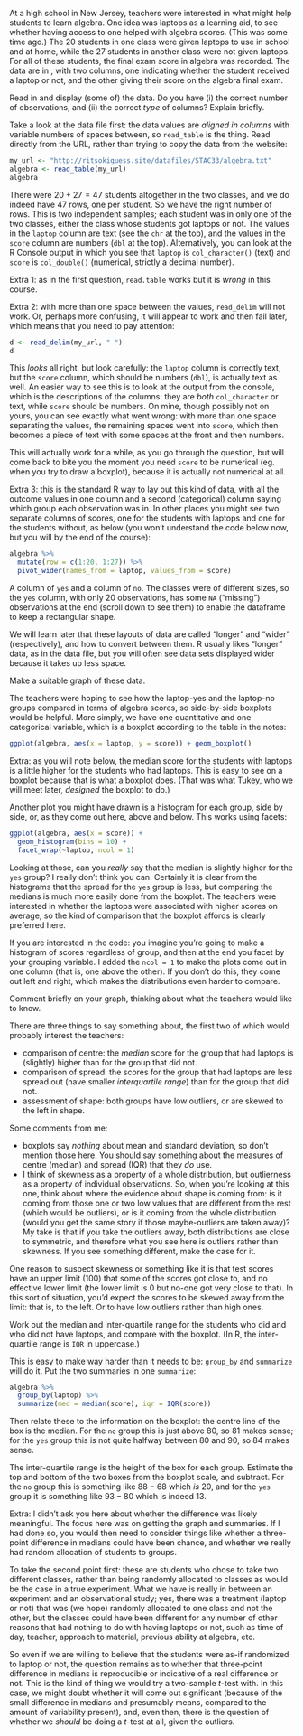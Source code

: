\question At a high  school in New Jersey, teachers were interested in what might help students to learn algebra. One idea was laptops as a learning aid, to see whether having access to one helped with algebra scores. (This was some time ago.) The 20 students in one class were given laptops to use in school and at home, while the 27 students in another class were not given laptops. For all of these students, the final exam score in algebra was recorded. The data are in \url{http://ritsokiguess.site/datafiles/STAC33/algebra.txt}, with two columns, one indicating whether the student received a laptop or not, and the other giving their score on the algebra final exam.

\bP

\p Read in and display (some of) the data. Do you have (i) the correct number of observations, and (ii) the correct *type* of columns? Explain briefly.

\bS

Take a look at the data file first: the data values are *aligned in columns* with variable numbers of spaces between, so `read_table` is the thing. Read directly from the URL, rather than trying to copy the data from the website:

```r
my_url <- "http://ritsokiguess.site/datafiles/STAC33/algebra.txt"
algebra <- read_table(my_url)
algebra
```


There were $20+27=47$ students altogether in the two classes, and we do indeed have 47 rows, one per student. So we have the right number of rows. This is two independent samples; each student was in only one of the two classes, either the class whose students got laptops or not.
The values in the `laptop` column are text (see the `chr` at the top), and the values in the `score` column are numbers (`dbl` at the top). Alternatively, you can look at the R Console output in which you see that `laptop` is `col_character()` (text) and `score` is `col_double()` (numerical, strictly a decimal number).


Extra 1: as in the first question, `read.table` works but it is *wrong* in this course.

Extra 2: with more than one space between the values, `read_delim` will not work. Or, perhaps more confusing, it will appear to work and then fail later, which means that you need to pay attention:

```r
d <- read_delim(my_url, " ")
d
```

This *looks*  all right, but look carefully: the `laptop` column is correctly text, but the `score` column, which should be numbers (`dbl`), is actually text as well.  An easier way to see this is to look at the output from the console, which is the descriptions of the columns: they are *both* `col_character` or text, while `score` should be numbers. On mine, though possibly not on yours, you can see exactly what went wrong: with more than one space separating the values, the remaining spaces went into `score`, which then becomes a piece of text with some spaces at the front and then numbers.

This will actually work for a while, as you go through the question, but will come back to bite you the moment you need `score` to be numerical (eg. when you try to draw a boxplot), because it is actually not numerical at all.

Extra 3: this is the standard R way to lay out this kind of data, with all the outcome values in one column and a second (categorical) column saying which group each observation was in. In other places you might see two separate columns of scores, one for the students with laptops and one for the students without, as below (you won't understand the code below now, but you will by the end of the course):

```r
algebra %>% 
  mutate(row = c(1:20, 1:27)) %>% 
  pivot_wider(names_from = laptop, values_from = score)
```

A column of `yes` and a column of `no`. The classes were of different sizes, so the `yes` column, with only 20 observations, has some `NA` ("missing") observations at the end (scroll down to see them) to enable  the dataframe to keep a rectangular shape.

We will learn later that these layouts of data are called "longer" and "wider" (respectively), and how to convert between them. R usually likes "longer" data, as in the data file, but you will often see data sets displayed wider because it takes up less space.


\eS

\p Make a suitable graph of these data.

\bS

The teachers were hoping to see how the laptop-yes and the laptop-no groups compared in terms of algebra scores, so side-by-side boxplots would be helpful. More simply, we have one quantitative and one categorical variable, which is a boxplot according to the table in the notes:

```r
ggplot(algebra, aes(x = laptop, y = score)) + geom_boxplot()
```

Extra: as you will note below, the median score for the students with laptops is a little higher for the students who had laptops. This is easy to see on a boxplot because that is what a boxplot does. (That was what Tukey, who we will meet later, *designed* the boxplot to do.)

Another plot you might have drawn is a histogram for each group, side by side, or, as they come out here, above and below. This works using facets:

```r
ggplot(algebra, aes(x = score)) + 
  geom_histogram(bins = 10) +
  facet_wrap(~laptop, ncol = 1)
```
Looking  at those, can you *really* say that the median is slightly higher for the `yes` group? I really don't think you can. Certainly it is clear from the histograms that the spread for the `yes` group is less, but comparing the medians is much more easily done from the boxplot. The teachers were interested in whether the laptops were associated with higher scores on average, so the kind of comparison that the boxplot affords is clearly preferred here. 

If you are interested in the code: you imagine you're  going to make a histogram of scores regardless of group, and then at the end you facet by your grouping variable. I added the `ncol = 1` to make the plots come out in one column (that is, one above the other). If you don't do this, they come out left and right, which makes the distributions even harder to compare.

\eS

\p Comment briefly on your graph, thinking about what the teachers would like to know.

\bS

There are three things to say something about, the first two of which would probably interest the teachers:

- comparison of centre: the *median* score for the group that had laptops is (slightly) higher than for the group that did not.
- comparison of spread: the scores for the group that had laptops are less spread out (have smaller *interquartile range*) than for the group that did not.
- assessment of  shape: both groups have low outliers, or are skewed to the left in shape.

Some comments from me:

- boxplots say *nothing* about mean and standard deviation, so don't mention those here. You should say something about the measures of centre (median) and spread (IQR) that they *do* use.
- I think of skewness as a property of a whole distribution, but outlierness as a property of individual observations. So, when you're looking at this one, think about where the evidence about shape is coming from: is it coming from those one or two low values that are different from the rest (which would be outliers), or is it coming from the whole distribution (would you get the same story if those maybe-outliers are taken away)? My take is that if you take the outliers away, both distributions are close to symmetric, and therefore what you see here is outliers rather than skewness. If you see something different, make the case for it.

One reason to suspect skewness or something  like it is that test scores have an upper limit (100) that some of the scores got close to, and no effective lower limit (the lower limit is 0 but no-one got very close to that). In this sort of situation, you'd expect the scores to be skewed away from the limit: that is, to the left. Or to have low outliers rather than high ones.

\eS

\p Work out the median and  inter-quartile range for the students who did and who did not have laptops, and compare with the boxplot. (In R, the inter-quartile range is `IQR` in uppercase.)

\bS

This is easy to make way harder than it needs to be: `group_by` and `summarize` will do it. Put the two summaries in one `summarize`:

```r
algebra %>% 
  group_by(laptop) %>% 
  summarize(med = median(score), iqr = IQR(score))
```

Then relate these to the information on the boxplot: the centre line of the box is the median. For the `no` group this is just above 80, so 81 makes sense; for the `yes` group this is not quite halfway between 80 and 90, so 84 makes sense.

The inter-quartile range is the height of the box for each group. Estimate the top and bottom of the two boxes from the boxplot scale, and subtract. For the  `no` group this is something like $88-68$ which *is* 20, and for the `yes` group it is something like $93-80$ which is indeed 13.

Extra: I didn't ask you here about whether the difference was likely meaningful. The focus here was on getting the graph and summaries. If I had done so, you would then need to consider things like whether a three-point difference in medians could have been chance, and whether we really had random allocation of students to groups.

To take the second point first: these are students who chose to take two different classes, rather than being randomly allocated to classes as would be the case in a true experiment. What we have is really in between an experiment and an observational study; yes, there was a treatment (laptop or not) that was (we hope) randomly allocated to one class and not the other, but the classes could have been different for any number of other reasons that had nothing to do with having  laptops or not, such as time of day, teacher, approach to material, previous ability at algebra, etc.

So even if we are willing to believe that the students were as-if randomized to laptop or not, the question remains as to whether that three-point difference in medians is reproducible or indicative of a real difference or not. This is the kind of thing we would try a two-sample $t$-test with. In this case, we might doubt whether it will come out significant (because of the small difference in medians and presumably means, compared to the amount of variability present), and, even then, there is the question of whether we *should* be doing a $t$-test at all, given the outliers.

\eS
\eP
